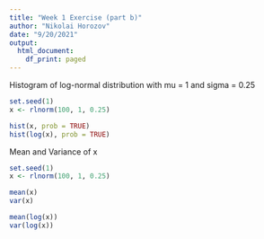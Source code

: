 ```yaml
---
title: "Week 1 Exercise (part b)"
author: "Nikolai Horozov"
date: "9/20/2021"
output:
  html_document:
    df_print: paged
---
```


Histogram of log-normal distribution with mu = 1 and sigma = 0.25
```r
set.seed(1)
x <- rlnorm(100, 1, 0.25)

hist(x, prob = TRUE)
hist(log(x), prob = TRUE)
```

Mean and Variance of x
```r
set.seed(1)
x <- rlnorm(100, 1, 0.25)

mean(x)
var(x)

mean(log(x))
var(log(x))
```











